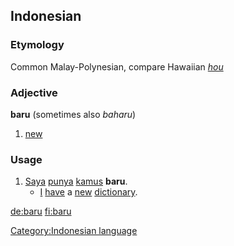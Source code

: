 ==Indonesian==
===Etymology===
Common Malay-Polynesian, compare Hawaiian ''[[hou]]''
===Adjective===
'''baru''' (sometimes also ''baharu'')

# [[new]]

===Usage===
# [[Saya]] [[punya]] [[kamus]] '''baru'''.
#* [[I]] [[have]] a [[new]] [[dictionary]].

[[Category:Indonesian language]]

[[de:baru]]
[[fi:baru]]